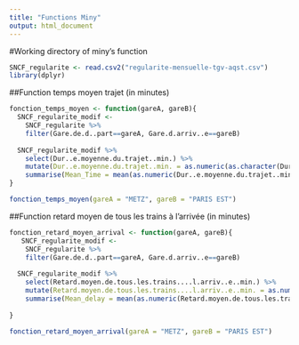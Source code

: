 ```yaml
---
title: "Functions Miny"
output: html_document
---
```


#Working directory of miny's function
```r
SNCF_regularite <- read.csv2("regularite-mensuelle-tgv-aqst.csv")
library(dplyr)
```


##Function temps moyen trajet (in minutes)
```r
fonction_temps_moyen <- function(gareA, gareB){
  SNCF_regularite_modif <- 
    SNCF_regularite %>% 
    filter(Gare.de.d..part==gareA, Gare.d.arriv..e==gareB)
  
  SNCF_regularite_modif %>% 
    select(Dur..e.moyenne.du.trajet..min.) %>% 
    mutate(Dur..e.moyenne.du.trajet..min. = as.numeric(as.character(Dur..e.moyenne.du.trajet..min.))) %>% 
    summarise(Mean_Time = mean(as.numeric(Dur..e.moyenne.du.trajet..min.)))
}

fonction_temps_moyen(gareA = "METZ", gareB = "PARIS EST")
```

##Function retard moyen de tous les trains à l'arrivée (in minutes)
```r
fonction_retard_moyen_arrival <- function(gareA, gareB){
   SNCF_regularite_modif <- 
    SNCF_regularite %>% 
    filter(Gare.de.d..part==gareA, Gare.d.arriv..e==gareB)
  
  SNCF_regularite_modif %>% 
    select(Retard.moyen.de.tous.les.trains....l.arriv..e..min.) %>% 
    mutate(Retard.moyen.de.tous.les.trains....l.arriv..e..min. = as.numeric(as.character(Retard.moyen.de.tous.les.trains....l.arriv..e..min.))) %>% 
    summarise(Mean_delay = mean(as.numeric(Retard.moyen.de.tous.les.trains....l.arriv..e..min.)))
  
}

fonction_retard_moyen_arrival(gareA = "METZ", gareB = "PARIS EST")

```

